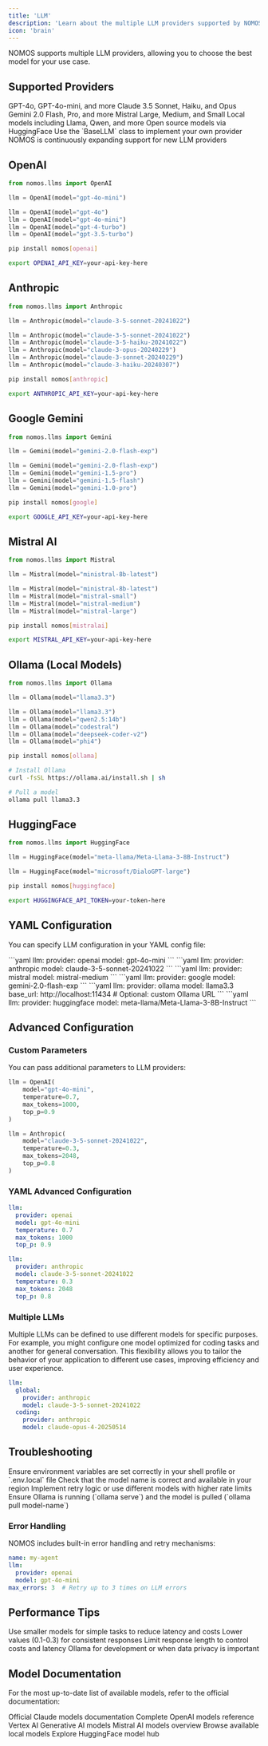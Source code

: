 ```yaml
---
title: 'LLM'
description: 'Learn about the multiple LLM providers supported by NOMOS'
icon: 'brain'
---
```


NOMOS supports multiple LLM providers, allowing you to choose the best model for your use case.

## Supported Providers

<CardGroup cols={2}>
  <Card
    title="OpenAI"
    href="#openai"
  >
    GPT-4o, GPT-4o-mini, and more
  </Card>
  <Card
    title="Anthropic"
    href="#anthropic"
  >
    Claude 3.5 Sonnet, Haiku, and Opus
  </Card>
  <Card
    title="Google Gemini"
    href="#google-gemini"
  >
    Gemini 2.0 Flash, Pro, and more
  </Card>
  <Card
    title="Mistral AI"
    href="#mistral-ai"
  >
    Mistral Large, Medium, and Small
  </Card>
  <Card
    title="Ollama"
    href="#ollama-local-models"
  >
    Local models including Llama, Qwen, and more
  </Card>
  <Card
    title="HuggingFace"
    href="#huggingface"
  >
    Open source models via HuggingFace
  </Card>
  <Card
    title="Custom"
  >
    Use the `BaseLLM` class to implement your own provider
  </Card>
  <Card
    title="More Coming Soon"
  >
    NOMOS is continuously expanding support for new LLM providers
  </Card>
</CardGroup>

## OpenAI

<CodeGroup>

```python Basic Usage
from nomos.llms import OpenAI

llm = OpenAI(model="gpt-4o-mini")
```

```python Available Models
llm = OpenAI(model="gpt-4o")
llm = OpenAI(model="gpt-4o-mini")
llm = OpenAI(model="gpt-4-turbo")
llm = OpenAI(model="gpt-3.5-turbo")
```

```bash Installation
pip install nomos[openai]
```

```bash Environment Variable
export OPENAI_API_KEY=your-api-key-here
```

</CodeGroup>

## Anthropic

<CodeGroup>

```python Basic Usage
from nomos.llms import Anthropic

llm = Anthropic(model="claude-3-5-sonnet-20241022")
```

```python Available Models
llm = Anthropic(model="claude-3-5-sonnet-20241022")
llm = Anthropic(model="claude-3-5-haiku-20241022")
llm = Anthropic(model="claude-3-opus-20240229")
llm = Anthropic(model="claude-3-sonnet-20240229")
llm = Anthropic(model="claude-3-haiku-20240307")
```

```bash Installation
pip install nomos[anthropic]
```

```bash Environment Variable
export ANTHROPIC_API_KEY=your-api-key-here
```

</CodeGroup>

## Google Gemini

<CodeGroup>

```python Basic Usage
from nomos.llms import Gemini

llm = Gemini(model="gemini-2.0-flash-exp")
```

```python Available Models
llm = Gemini(model="gemini-2.0-flash-exp")
llm = Gemini(model="gemini-1.5-pro")
llm = Gemini(model="gemini-1.5-flash")
llm = Gemini(model="gemini-1.0-pro")
```

```bash Installation
pip install nomos[google]
```

```bash Environment Variable
export GOOGLE_API_KEY=your-api-key-here
```

</CodeGroup>

## Mistral AI

<CodeGroup>

```python Basic Usage
from nomos.llms import Mistral

llm = Mistral(model="ministral-8b-latest")
```

```python Available Models
llm = Mistral(model="ministral-8b-latest")
llm = Mistral(model="mistral-small")
llm = Mistral(model="mistral-medium")
llm = Mistral(model="mistral-large")
```

```bash Installation
pip install nomos[mistralai]
```

```bash Environment Variable
export MISTRAL_API_KEY=your-api-key-here
```

</CodeGroup>

## Ollama (Local Models)

<CodeGroup>

```python Basic Usage
from nomos.llms import Ollama

llm = Ollama(model="llama3.3")
```

```python Popular Models
llm = Ollama(model="llama3.3")
llm = Ollama(model="qwen2.5:14b")
llm = Ollama(model="codestral")
llm = Ollama(model="deepseek-coder-v2")
llm = Ollama(model="phi4")
```

```bash Installation
pip install nomos[ollama]
```

```bash Prerequisites
# Install Ollama
curl -fsSL https://ollama.ai/install.sh | sh

# Pull a model
ollama pull llama3.3
```

</CodeGroup>

## HuggingFace

<CodeGroup>

```python Basic Usage
from nomos.llms import HuggingFace

llm = HuggingFace(model="meta-llama/Meta-Llama-3-8B-Instruct")
```

```python Other Models
llm = HuggingFace(model="microsoft/DialoGPT-large")
```

```bash Installation
pip install nomos[huggingface]
```

```bash Environment Variable
export HUGGINGFACE_API_TOKEN=your-token-here
```

</CodeGroup>

## YAML Configuration

You can specify LLM configuration in your YAML config file:

<Tabs>
  <Tab title="OpenAI">
    ```yaml
    llm:
      provider: openai
      model: gpt-4o-mini
    ```
  </Tab>
  <Tab title="Anthropic">
    ```yaml
    llm:
      provider: anthropic
      model: claude-3-5-sonnet-20241022
    ```
  </Tab>
  <Tab title="Mistral">
    ```yaml
    llm:
      provider: mistral
      model: mistral-medium
    ```
  </Tab>
  <Tab title="Google Gemini">
    ```yaml
    llm:
      provider: google
      model: gemini-2.0-flash-exp
    ```
  </Tab>
  <Tab title="Ollama">
    ```yaml
    llm:
      provider: ollama
      model: llama3.3
      base_url: http://localhost:11434  # Optional: custom Ollama URL
    ```
  </Tab>
  <Tab title="HuggingFace">
    ```yaml
    llm:
      provider: huggingface
      model: meta-llama/Meta-Llama-3-8B-Instruct
    ```
  </Tab>
</Tabs>

## Advanced Configuration

### Custom Parameters

You can pass additional parameters to LLM providers:

<CodeGroup>

```python OpenAI Advanced
llm = OpenAI(
    model="gpt-4o-mini",
    temperature=0.7,
    max_tokens=1000,
    top_p=0.9
)
```

```python Anthropic Advanced
llm = Anthropic(
    model="claude-3-5-sonnet-20241022",
    temperature=0.3,
    max_tokens=2048,
    top_p=0.8
)
```

</CodeGroup>

### YAML Advanced Configuration

<CodeGroup>

```yaml OpenAI
llm:
  provider: openai
  model: gpt-4o-mini
  temperature: 0.7
  max_tokens: 1000
  top_p: 0.9
```

```yaml Anthropic
llm:
  provider: anthropic
  model: claude-3-5-sonnet-20241022
  temperature: 0.3
  max_tokens: 2048
  top_p: 0.8
```

</CodeGroup>

### Multiple LLMs

Multiple LLMs can be defined to use different models for specific purposes. For example, you might configure one model optimized for coding tasks and another for general conversation. This flexibility allows you to tailor the behavior of your application to different use cases, improving efficiency and user experience.

```yaml
llm:
  global:
    provider: anthropic
    model: claude-3-5-sonnet-20241022
  coding:
    provider: anthropic
    model: claude-opus-4-20250514
```


## Troubleshooting

<AccordionGroup>
  <Accordion title="API Key Not Found">
    Ensure environment variables are set correctly in your shell profile or `.env.local` file
  </Accordion>
  <Accordion title="Model Not Available">
    Check that the model name is correct and available in your region
  </Accordion>
  <Accordion title="Rate Limits">
    Implement retry logic or use different models with higher rate limits
  </Accordion>
  <Accordion title="Local Models (Ollama)">
    Ensure Ollama is running (`ollama serve`) and the model is pulled (`ollama pull model-name`)
  </Accordion>
</AccordionGroup>

### Error Handling

NOMOS includes built-in error handling and retry mechanisms:

```yaml
name: my-agent
llm:
  provider: openai
  model: gpt-4o-mini
max_errors: 3  # Retry up to 3 times on LLM errors
```

## Performance Tips

<CardGroup cols={2}>
  <Card
    title="Choose the Right Model"
    icon="target"
  >
    Use smaller models for simple tasks to reduce latency and costs
  </Card>
  <Card
    title="Configure Temperature"
    icon="thermometer"
  >
    Lower values (0.1-0.3) for consistent responses
  </Card>
  <Card
    title="Set Max Tokens"
    icon="hash"
  >
    Limit response length to control costs and latency
  </Card>
  <Card
    title="Use Local Models"
    icon="server"
  >
    Ollama for development or when data privacy is important
  </Card>
</CardGroup>

## Model Documentation

For the most up-to-date list of available models, refer to the official documentation:

<CardGroup cols={2}>
  <Card
    title="Anthropic Claude Models"
    icon="external-link"
    href="https://docs.anthropic.com/en/docs/about-claude/models/overview"
  >
    Official Claude models documentation
  </Card>
  <Card
    title="OpenAI Models"
    icon="external-link"
    href="https://platform.openai.com/docs/models"
  >
    Complete OpenAI models reference
  </Card>
  <Card
    title="Google Gemini Models"
    icon="external-link"
    href="https://cloud.google.com/vertex-ai/generative-ai/docs/models"
  >
    Vertex AI Generative AI models
  </Card>
  <Card
    title="Mistral Models"
    icon="external-link"
    href="https://docs.mistral.ai/getting-started/models/models_overview/"
  >
    Mistral AI models overview
  </Card>
  <Card
    title="Ollama Model Library"
    icon="external-link"
    href="https://ollama.com/search"
  >
    Browse available local models
  </Card>
  <Card
    title="HuggingFace Models"
    icon="external-link"
    href="https://huggingface.co/models"
  >
    Explore HuggingFace model hub
  </Card>
</CardGroup>

